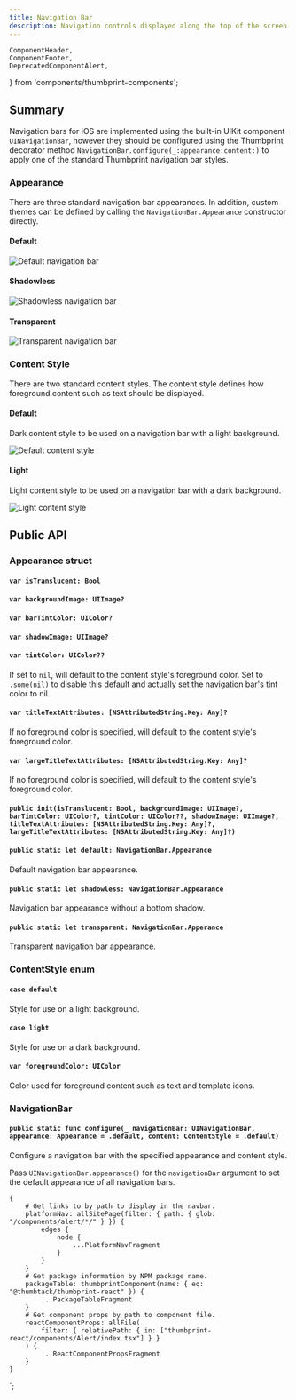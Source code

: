 ```yaml
---
title: Navigation Bar
description: Navigation controls displayed along the top of the screen.
---
```


    ComponentHeader,
    ComponentFooter,
    DeprecatedComponentAlert,
} from 'components/thumbprint-components';

<ComponentHeader data={props.data} />

## Summary

Navigation bars for iOS are implemented using the built-in UIKit component `UINavigationBar`, however they should be configured using the Thumbprint decorator method `NavigationBar.configure(_:appearance:content:)` to apply one of the standard Thumbprint navigation bar styles.

### Appearance

There are three standard navigation bar appearances. In addition, custom themes can be defined by calling the `NavigationBar.Appearance` constructor directly.

#### Default

![Default navigation bar](/img/ios-navigation-bar-default.png)

#### Shadowless

![Shadowless navigation bar](/img/ios-navigation-bar-shadowless.png)

#### Transparent

![Transparent navigation bar](/img/ios-navigation-bar-transparent.png)

### Content Style

There are two standard content styles. The content style defines how foreground content such as text should be displayed.

#### Default

Dark content style to be used on a navigation bar with a light background.

![Default content style](/img/ios-navigation-bar-default.png)

#### Light

Light content style to be used on a navigation bar with a dark background.

![Light content style](/img/ios-navigation-bar-transparent.png)

## Public API

### Appearance struct

#### `var isTranslucent: Bool`

#### `var backgroundImage: UIImage?`

#### `var barTintColor: UIColor?`

#### `var shadowImage: UIImage?`

#### `var tintColor: UIColor??`

If set to `nil`, will default to the content style's foreground color. Set to `.some(nil)` to disable this default and actually set the navigation bar's tint color to nil.

#### `var titleTextAttributes: [NSAttributedString.Key: Any]?`

If no foreground color is specified, will default to the content style's foreground color.

#### `var largeTitleTextAttributes: [NSAttributedString.Key: Any]?`

If no foreground color is specified, will default to the content style's foreground color.

#### `public init(isTranslucent: Bool, backgroundImage: UIImage?, barTintColor: UIColor?, tintColor: UIColor??, shadowImage: UIImage?, titleTextAttributes: [NSAttributedString.Key: Any]?, largeTitleTextAttributes: [NSAttributedString.Key: Any]?)`

#### `public static let default: NavigationBar.Appearance`

Default navigation bar appearance.

#### `public static let shadowless: NavigationBar.Appearance`

Navigation bar appearance without a bottom shadow.

#### `public static let transparent: NavigationBar.Apperance`

Transparent navigation bar appearance.

### ContentStyle enum

#### `case default`

Style for use on a light background.

#### `case light`

Style for use on a dark background.

#### `var foregroundColor: UIColor`

Color used for foreground content such as text and template icons.

### NavigationBar

#### `public static func configure(_ navigationBar: UINavigationBar, appearance: Appearance = .default, content: ContentStyle = .default)`

Configure a navigation bar with the specified appearance and content style.

Pass `UINavigationBar.appearance()` for the `navigationBar` argument to set the default appearance of all navigation bars.

<ComponentFooter data={props.data} />

    {
        # Get links to by path to display in the navbar.
        platformNav: allSitePage(filter: { path: { glob: "/components/alert/*/" } }) {
            edges {
                node {
                    ...PlatformNavFragment
                }
            }
        }
        # Get package information by NPM package name.
        packageTable: thumbprintComponent(name: { eq: "@thumbtack/thumbprint-react" }) {
            ...PackageTableFragment
        }
        # Get component props by path to component file.
        reactComponentProps: allFile(
            filter: { relativePath: { in: ["thumbprint-react/components/Alert/index.tsx"] } }
        ) {
            ...ReactComponentPropsFragment
        }
    }
`;
